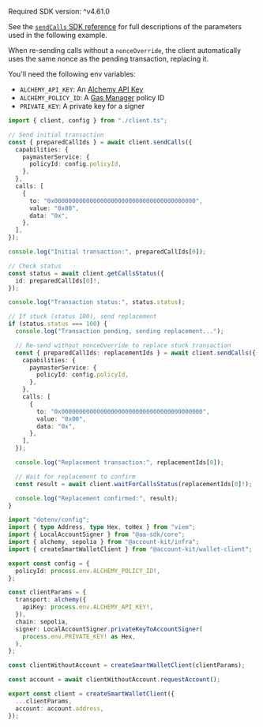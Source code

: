<Info>Required SDK version: ^v4.61.0</Info>

See the [`sendCalls` SDK
reference](/docs/wallets/reference/account-kit/wallet-client/functions/sendCalls)
for full descriptions of the parameters used in the following example.

When re-sending calls without a `nonceOverride`, the client automatically uses the same nonce as the pending transaction, replacing it.

You'll need the following env variables:

- `ALCHEMY_API_KEY`: An [Alchemy API Key](https://dashboard.alchemy.com/apps)
- `ALCHEMY_POLICY_ID`: A [Gas Manager](https://dashboard.alchemy.com/gas-manager/policy/create) policy ID
- `PRIVATE_KEY`: A private key for a signer

<CodeBlocks>

```ts twoslash title="retryTransaction.ts"
import { client, config } from "./client.ts";

// Send initial transaction
const { preparedCallIds } = await client.sendCalls({
  capabilities: {
    paymasterService: {
      policyId: config.policyId,
    },
  },
  calls: [
    {
      to: "0x0000000000000000000000000000000000000000",
      value: "0x00",
      data: "0x",
    },
  ],
});

console.log("Initial transaction:", preparedCallIds[0]);

// Check status
const status = await client.getCallsStatus({
  id: preparedCallIds[0]!,
});

console.log("Transaction status:", status.status);

// If stuck (status 100), send replacement
if (status.status === 100) {
  console.log("Transaction pending, sending replacement...");

  // Re-send without nonceOverride to replace stuck transaction
  const { preparedCallIds: replacementIds } = await client.sendCalls({
    capabilities: {
      paymasterService: {
        policyId: config.policyId,
      },
    },
    calls: [
      {
        to: "0x0000000000000000000000000000000000000000",
        value: "0x00",
        data: "0x",
      },
    ],
  });

  console.log("Replacement transaction:", replacementIds[0]);

  // Wait for replacement to confirm
  const result = await client.waitForCallsStatus(replacementIds[0]!);

  console.log("Replacement confirmed:", result);
}
```

```ts twoslash title="client.ts"
import "dotenv/config";
import { type Address, type Hex, toHex } from "viem";
import { LocalAccountSigner } from "@aa-sdk/core";
import { alchemy, sepolia } from "@account-kit/infra";
import { createSmartWalletClient } from "@account-kit/wallet-client";

export const config = {
  policyId: process.env.ALCHEMY_POLICY_ID!,
};

const clientParams = {
  transport: alchemy({
    apiKey: process.env.ALCHEMY_API_KEY!,
  }),
  chain: sepolia,
  signer: LocalAccountSigner.privateKeyToAccountSigner(
    process.env.PRIVATE_KEY! as Hex,
  ),
};

const clientWithoutAccount = createSmartWalletClient(clientParams);

const account = await clientWithoutAccount.requestAccount();

export const client = createSmartWalletClient({
  ...clientParams,
  account: account.address,
});
```

</CodeBlocks>
